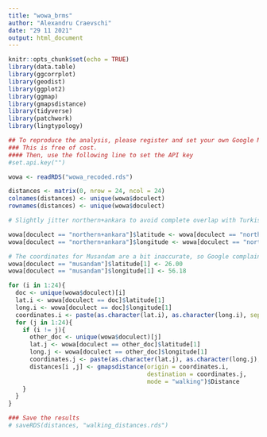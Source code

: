 ---
title: "wowa_brms"
author: "Alexandru Craevschi"
date: "29 11 2021"
output: html_document
---

```{r setup, include=FALSE}
knitr::opts_chunk$set(echo = TRUE)
library(data.table)
library(ggcorrplot)
library(geodist)
library(ggplot2)
library(ggmap)
library(gmapsdistance)
library(tidyverse)
library(patchwork)
library(lingtypology)

## To reproduce the analysis, please register and set your own Google Maps API key. 
### This is free of cost.
#### Then, use the following line to set the API key 
#set.api.key("")
```


```{r}
wowa <- readRDS("wowa_recoded.rds")

distances <- matrix(0, nrow = 24, ncol = 24)
colnames(distances) <- unique(wowa$doculect)
rownames(distances) <- unique(wowa$doculect)

```

```{r}
# Slightly jitter northern+ankara to avoid complete overlap with Turkish from ankara

wowa[doculect == "northern+ankara"]$latitude <- wowa[doculect == "northern+ankara"]$latitude + 0.05
wowa[doculect == "northern+ankara"]$longitude <- wowa[doculect == "northern+ankara"]$longitude + 0.05

# The coordinates for Musandam are a bit inaccurate, so Google complains
wowa[doculect == "musandam"]$latitude[1] <- 26.00
wowa[doculect == "musandam"]$longitude[1] <- 56.18
```


```{r}
for (i in 1:24){
  doc <- unique(wowa$doculect)[i]
  lat.i <- wowa[doculect == doc]$latitude[1]
  long.i <- wowa[doculect == doc]$longitude[1]
  coordinates.i <- paste(as.character(lat.i), as.character(long.i), sep = "+")
  for (j in 1:24){
    if (i != j){
      other_doc <- unique(wowa$doculect)[j]
      lat.j <- wowa[doculect == other_doc]$latitude[1]
      long.j <- wowa[doculect == other_doc]$longitude[1]
      coordinates.j <- paste(as.character(lat.j), as.character(long.j), sep = "+")
      distances[i ,j] <- gmapsdistance(origin = coordinates.i,
                                       destination = coordinates.j,
                                       mode = "walking")$Distance 
    }
  }
}

### Save the results
# saveRDS(distances, "walking_distances.rds")
```






